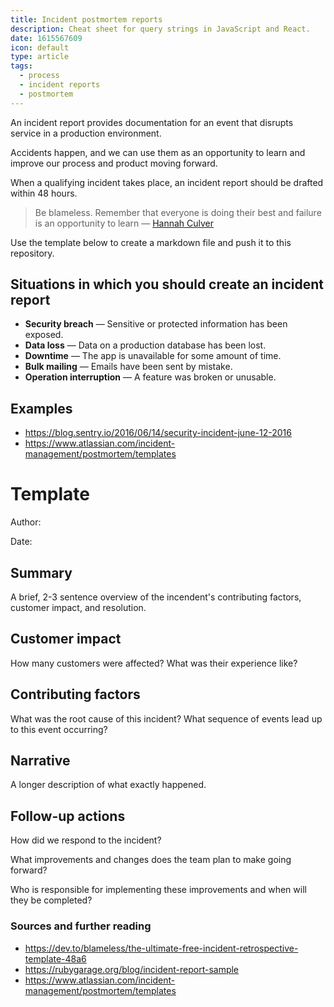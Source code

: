 ```yaml
---
title: Incident postmortem reports
description: Cheat sheet for query strings in JavaScript and React.
date: 1615567609
icon: default
type: article
tags:
  - process
  - incident reports
  - postmortem
---
```


An incident report provides documentation for an event that disrupts service in a production environment.

Accidents happen, and we can use them as an opportunity to learn and improve our process and product moving forward.

When a qualifying incident takes place, an incident report should be drafted within 48 hours.

> Be blameless. Remember that everyone is doing their best and failure is an opportunity to learn — [Hannah Culver](https://dev.to/blameless/the-ultimate-free-incident-retrospective-template-48a6)

Use the template below to create a markdown file and push it to this repository.

## Situations in which you should create an incident report

- **Security breach** — Sensitive or protected information has been exposed.
- **Data loss** — Data on a production database has been lost.
- **Downtime** — The app is unavailable for some amount of time.
- **Bulk mailing** — Emails have been sent by mistake.
- **Operation interruption** — A feature was broken or unusable.


## Examples

- https://blog.sentry.io/2016/06/14/security-incident-june-12-2016
- https://www.atlassian.com/incident-management/postmortem/templates

# Template

Author:

Date:

## Summary

A brief, 2-3 sentence overview of the incendent's contributing factors, customer impact, and resolution.

## Customer impact

How many customers were affected? What was their experience like?

## Contributing factors

What was the root cause of this incident? What sequence of events lead up to this event occurring?

## Narrative

A longer description of what exactly happened.

## Follow-up actions

How did we respond to the incident?

What improvements and changes does the team plan to make going forward?

Who is responsible for implementing these improvements and when will they be completed?

### Sources and further reading
- https://dev.to/blameless/the-ultimate-free-incident-retrospective-template-48a6
- https://rubygarage.org/blog/incident-report-sample
- https://www.atlassian.com/incident-management/postmortem/templates